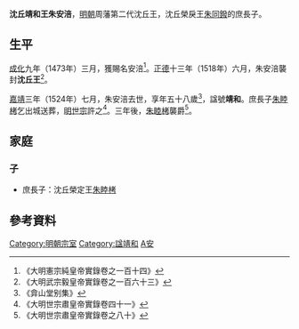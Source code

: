 '''沈丘靖和王朱安涪'''{{BD|1467年||1524年||catIdx=Z朱}}，[[明朝|明朝]]周藩第二代沈丘王，沈丘榮戾王[[朱同鏺|朱同鏺]]的庶長子。

==生平==
[[成化|成化]]九年（1473年）三月，獲賜名安涪<ref>《大明憲宗純皇帝實錄卷之一百十四》</ref>。[[正德_(明朝)|正德]]十三年（1518年）六月，朱安涪襲封'''沈丘王'''<ref>《大明武宗毅皇帝實錄卷之一百六十三》</ref>。

[[嘉靖|嘉靖]]三年（1524年）七月，朱安涪去世，享年五十八歲<ref>《弇山堂别集》</ref>，諡號'''靖和'''。庶長子[[朱睦栲|朱睦栲]]乞出城送葬，[[明世宗|明世宗]]許之<ref>《大明世宗肅皇帝實錄卷四十一》</ref>。三年後，[[朱睦栲|朱睦栲]]襲爵<ref>《大明世宗肅皇帝實錄卷之八十》</ref>。

==家庭==
===子===
*庶長子：沈丘榮定王[[朱睦栲|朱睦栲]]

==參考資料==
{{reflist|2}}

{{s-start}}
{{s-bef|before=父榮戾王[[朱同鏺|朱同鏺]]}}
{{s-ttl|title=[[明朝藩王列表_(周王系)#沈丘國|明沈丘國國王]]|years=1518年－1524年}}
{{s-aft|after=子榮定王[[朱睦栲|朱睦栲]]}}
{{end}}

[[Category:明朝宗室|Category:明朝宗室]]
[[Category:諡靖和|Category:諡靖和]]
[[Category:朱姓|A安]]